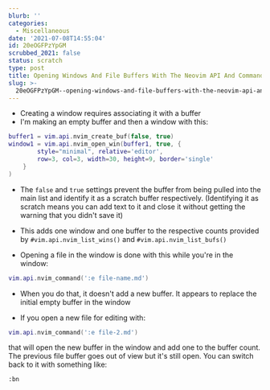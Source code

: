 ```yaml
---
blurb: ''
categories:
  - Miscellaneous
date: '2021-07-08T14:55:04'
id: 20eOGFPzYpGM
scrubbed_2021: false
status: scratch
type: post
title: Opening Windows And File Buffers With The Neovim API And Commands
slug: >-
  20eOGFPzYpGM--opening-windows-and-file-buffers-with-the-neovim-api-and-commands
---
```


- Creating a window requires associating it with a buffer
- I'm making an empty buffer and then a window with this:

```lua
buffer1 = vim.api.nvim_create_buf(false, true)
window1 = vim.api.nvim_open_win(buffer1, true, {
        style="minimal", relative='editor',
        row=3, col=3, width=30, height=9, border='single'
    }
)
```

- The `false` and `true` settings prevent the buffer from being pulled into the main list and identify it as a scratch buffer respectively. (Identifying it as scratch means you can add text to it and close it without getting the warning that you didn't save it)
- This adds one window and one buffer to the respective counts provided by `#vim.api.nvim_list_wins()` and `#vim.api.nvim_list_bufs()`

- Opening a file in the window is done with this while you're in the window:

```lua
vim.api.nvim_command(':e file-name.md')
```

- When you do that, it doesn't add a new buffer. It appears to replace the initial empty buffer in the window

- If you open a new file for editing with:

```lua
vim.api.nvim_command(':e file-2.md')
```

that will open the new buffer in the window and add one to the buffer count. The previous file buffer goes out of view but it's still open. You can switch back to it with something like:

```vim
:bn
```
